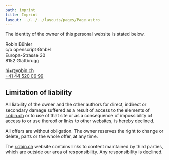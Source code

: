 ```yaml
---
path: imprint
title: Imprint
layout: ../../../layouts/pages/Page.astro
---
```


The identity of the owner of this personal website is stated below.

Robin Bühler\
c/o openscript GmbH\
Europa-Strasse 30\
8152 Glattbrugg

<a href="mailto:hi+r@obin.ch">hi+r@obin.ch</a>
<br />
<a href="tel:+41445200699">+41 44 520 06 99</a>

## Limitation of liability

All liability of the owner and the other authors for direct, indirect or secondary damage suffered as a result of access to the elements of [r.obin.ch](https://r.obin.ch) or to use of that site or as a consequence of impossibility of access to or use thereof or links to other websites, is hereby declined.

All offers are without obligation. The owner reserves the right to change or delete, parts or the whole offer, at any time.

The [r.obin.ch](https://r.obin.ch) website contains links to content maintained by third parties, which are outside our area of responsibility. Any responsibility is declined.

